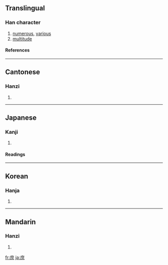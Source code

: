 {{see|庻}}

==Translingual==
===Han character===
{{Han char|rn=53|rad=广|as=08|sn=11|four=0023<sub>7</sub>|canj=戈廿火 (ITF)}}
# [[numerous]], [[various]]
# [[multitude]]
====References====
{{Han ref|kx=0347.200|dkj=09373|dj=0657.280|hdz=20886.150|uh=5EB6|ud=24246|bh=B166|bd=45414}}
----
==Cantonese==
===Hanzi===
{{yue-hanzi|jyut=|y=syu3}}
# {{defn|Cantonese}}
----
==Japanese==
===Kanji===
{{ja-kanji|grade=c|rs=广08}}
# {{defn|Japanese}} 
====Readings====
{{ja-readings|on=[[しょ]] (sho)|kun=[[もろもろ]] (moromoro), [[こいねがう]] (koinegau), [[ちかい]] (chikai)}}
----
==Korean==
===Hanja===
{{ko-hanja|hangeul=서|rv=seo|mr=sŏ}}
# {{defn|Korean}}
----
==Mandarin==
===Hanzi===
{{cmn-hanzi|pin=[[shù]] ([[shu4]])|wg=shu<sup>4</sup>}}
# {{defn|Mandarin}}

[[fr:庶]]
[[ja:庶]]